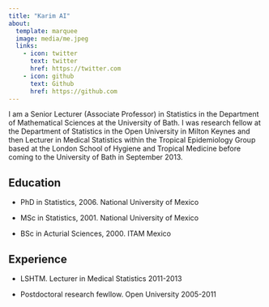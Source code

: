 ```yaml
---
title: "Karim AI"
about:
  template: marquee
  image: media/me.jpeg
  links:
    - icon: twitter
      text: twitter
      href: https://twitter.com
    - icon: github
      text: Github
      href: https://github.com
---
```


I am a Senior Lecturer (Associate Professor) in Statistics in the Department of Mathematical Sciences at the University of Bath. I was research fellow at the Department of Statistics in the Open University in Milton Keynes and then Lecturer in Medical Statistics within the Tropical Epidemiology Group based at the London School of Hygiene and Tropical Medicine before coming to the University of Bath in September 2013.

## Education


* PhD in Statistics, 2006. National University of Mexico

* MSc in Statistics, 2001. National University of Mexico

* BSc in Acturial Sciences, 2000. ITAM Mexico

## Experience

* LSHTM. Lecturer in Medical Statistics 2011-2013

* Postdoctoral research fewllow. Open University 2005-2011
